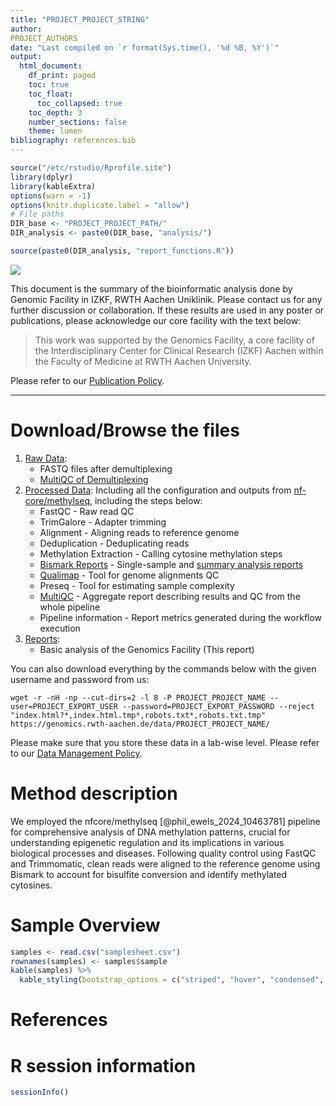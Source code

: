 ```yaml
---
title: "PROJECT_PROJECT_STRING"
author: 
PROJECT_AUTHORS
date: "Last compiled on `r format(Sys.time(), '%d %B, %Y')`"
output:
  html_document:
    df_print: paged
    toc: true
    toc_float:
      toc_collapsed: true
    toc_depth: 3
    number_sections: false
    theme: lumen
bibliography: references.bib
---
```


```r
source("/etc/rstudio/Rprofile.site")
library(dplyr)
library(kableExtra)
options(warn = -1)
options(knitr.duplicate.label = "allow")
# File paths
DIR_base <- "PROJECT_PROJECT_PATH/"
DIR_analysis <- paste0(DIR_base, "analysis/")

source(paste0(DIR_analysis, "report_functions.R"))
```

![](RMD_INSTITUTE_LOGO)

This document is the summary of the bioinformatic analysis done by Genomic Facility in IZKF, RWTH Aachen Uniklinik. Please contact us for any further discussion or collaboration. If these results are used in any poster or publications, please acknowledge our core facility with the text below:

> This work was supported by the Genomics Facility, a core facility of the Interdisciplinary Center for Clinical Research (IZKF) Aachen within the Faculty of Medicine at RWTH Aachen University.

Please refer to our [Publication Policy](https://genomics.rwth-aachen.de/services/publication-policy/).

***

# Download/Browse the files

1. [Raw Data](EXPORT_URL/PROJECT_PROJECT_NAME/1_Raw_data): 
    * FASTQ files after demultiplexing
    * [MultiQC of Demultiplexing](EXPORT_URL/PROJECT_PROJECT_NAME/1_Raw_data/FASTQ/multiqc/multiqc_report.html)
2. [Processed Data](EXPORT_URL/PROJECT_PROJECT_NAME/2_Processed_data): 
   Including all the configuration and outputs from [nf-core/methylseq](https://nf-co.re/methylseq), including the steps below:
    * FastQC - Raw read QC
    * TrimGalore - Adapter trimming
    * Alignment - Aligning reads to reference genome
    * Deduplication - Deduplicating reads
    * Methylation Extraction - Calling cytosine methylation steps
    * [Bismark Reports](EXPORT_URL/PROJECT_PROJECT_NAME/2_Processed_data/nfcore_methylseq/results/bismark/reports/) - Single-sample and [summary analysis reports](EXPORT_URL/PROJECT_PROJECT_NAME/2_Processed_data/nfcore_methylseq/results/bismark/summary/bismark_summary_report.html)
    * [Qualimap](EXPORT_URL/PROJECT_PROJECT_NAME/2_Processed_data/nfcore_methylseq/results/qualimap/) - Tool for genome alignments QC
    * Preseq - Tool for estimating sample complexity
    * [MultiQC](EXPORT_URL/PROJECT_PROJECT_NAME/2_Processed_data/nfcore_methylseq/results/multiqc/bismark/multiqc_report.html) - Aggregate report describing results and QC from the whole pipeline
    * Pipeline information - Report metrics generated during the workflow execution
3. [Reports](EXPORT_URL/PROJECT_PROJECT_NAME/3_Reports):
    * Basic analysis of the Genomics Facility (This report)
  
You can also download everything by the commands below with the given username and password from us:

```
wget -r -nH -np --cut-dirs=2 -l 8 -P PROJECT_PROJECT_NAME --user=PROJECT_EXPORT_USER --password=PROJECT_EXPORT_PASSWORD --reject "index.html?*,index.html.tmp*,robots.txt*,robots.txt.tmp" https://genomics.rwth-aachen.de/data/PROJECT_PROJECT_NAME/
```

Please make sure that you store these data in a lab-wise level. Please refer to our [Data Management Policy](https://genomics.rwth-aachen.de/services/data-management-policy/).

\textcolor{red}{Your data will be deleted according to this policy automatically. Please download everything.}

# Method description

We employed the nfcore/methylseq [@phil_ewels_2024_10463781] pipeline for comprehensive analysis of DNA methylation patterns, crucial for understanding epigenetic regulation and its implications in various biological processes and diseases. Following quality control using FastQC and Trimmomatic, clean reads were aligned to the reference genome using Bismark to account for bisulfite conversion and identify methylated cytosines.

# Sample Overview

```r
samples <- read.csv("samplesheet.csv")
rownames(samples) <- samples$sample
kable(samples) %>%
  kable_styling(bootstrap_options = c("striped", "hover", "condensed", "responsive"), full_width = FALSE)
```

<!-- inserting points -->

# References

<div id="refs"></div>


# R session information

```r
sessionInfo()
```